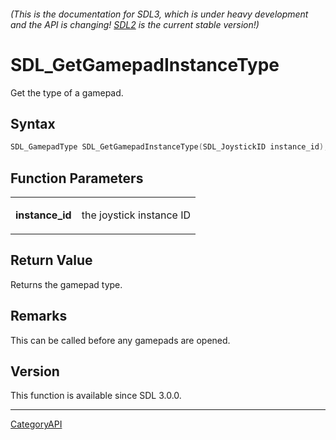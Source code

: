====== (This is the documentation for SDL3, which is under heavy development and the API is changing! [https://wiki.libsdl.org/SDL2/ SDL2] is the current stable version!) ======
= SDL_GetGamepadInstanceType =

Get the type of a gamepad.

== Syntax ==

<syntaxhighlight lang='c'>
SDL_GamepadType SDL_GetGamepadInstanceType(SDL_JoystickID instance_id);
</syntaxhighlight>

== Function Parameters ==

{|
|'''instance_id'''
|the joystick instance ID
|}

== Return Value ==

Returns the gamepad type.

== Remarks ==

This can be called before any gamepads are opened.

== Version ==

This function is available since SDL 3.0.0.

----
[[CategoryAPI]]


